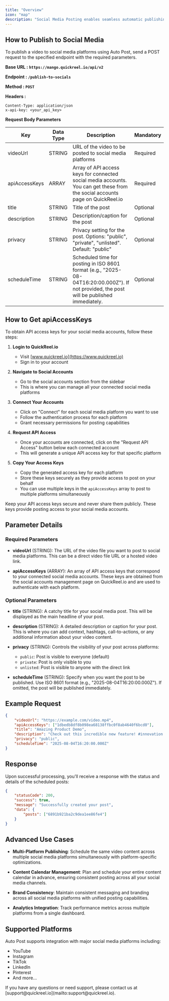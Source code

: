```yaml
---
title: "Overview"
icon: "map"
description: "Social Media Posting enables seamless automatic publishing of videos to multiple social media platforms. This powerful tool allows you to schedule and post content across various social networks with customizable privacy settings, descriptions, and timing. Perfect for content creators, marketers, and businesses looking to streamline their social media presence and maintain consistent posting schedules across multiple platforms."
---
```


## How to Publish to Social Media

To publish a video to social media platforms using Auto Post, send a POST request to the specified endpoint with the required parameters.

**Base URL : `https://mango.quickreel.io/api/v2`**

**Endpoint : `/publish-to-socials`**

**Method : `POST`**

**Headers :**

```plaintext
Content-Type: application/json
x-api-key: <your_api_key>
```

**Request Body Parameters**

| Key           | Data Type | Description                                                                                                                                | Mandatory |
| ------------- | --------- | ------------------------------------------------------------------------------------------------------------------------------------------ | --------- |
| videoUrl      | STRING    | URL of the video to be posted to social media platforms                                                                                    | Required  |
| apiAccessKeys | ARRAY     | Array of API access keys for connected social media accounts. You can get these from the social accounts page on QuickReel.io              | Required  |
| title         | STRING    | Title of the post                                                                                                                          | Optional  |
| description   | STRING    | Description/caption for the post                                                                                                           | Optional  |
| privacy       | STRING    | Privacy setting for the post. Options: "public", "private", "unlisted". Default: "public"                                                  | Optional  |
| scheduleTime  | STRING    | Scheduled time for posting in ISO 8601 format (e.g., "2025-08-04T16:20:00.000Z"). If not provided, the post will be published immediately. | Optional  |

## How to Get apiAccessKeys

To obtain API access keys for your social media accounts, follow these steps:

1. **Login to QuickReel.io**

    - Visit [www.quickreel.io](https://www.quickreel.io)
    - Sign in to your account

2. **Navigate to Social Accounts**

    - Go to the social accounts section from the sidebar
    - This is where you can manage all your connected social media platforms

3. **Connect Your Accounts**

    - Click on "Connect" for each social media platform you want to use
    - Follow the authentication process for each platform
    - Grant necessary permissions for posting capabilities

4. **Request API Access**

    - Once your accounts are connected, click on the "Request API Access" button below each connected account
    - This will generate a unique API access key for that specific platform

5. **Copy Your Access Keys**
    - Copy the generated access key for each platform
    - Store these keys securely as they provide access to post on your behalf
    - You can use multiple keys in the `apiAccessKeys` array to post to multiple platforms simultaneously

<Info>
    Keep your API access keys secure and never share them publicly. These keys
    provide posting access to your social media accounts.
</Info>

## Parameter Details

### Required Parameters

-   **videoUrl** (STRING): The URL of the video file you want to post to social media platforms. This can be a direct video file URL or a hosted video link.

-   **apiAccessKeys** (ARRAY): An array of API access keys that correspond to your connected social media accounts. These keys are obtained from the social accounts management page on QuickReel.io and are used to authenticate with each platform.

### Optional Parameters

-   **title** (STRING): A catchy title for your social media post. This will be displayed as the main headline of your post.

-   **description** (STRING): A detailed description or caption for your post. This is where you can add context, hashtags, call-to-actions, or any additional information about your video content.

-   **privacy** (STRING): Controls the visibility of your post across platforms:

    -   `public`: Post is visible to everyone (default)
    -   `private`: Post is only visible to you
    -   `unlisted`: Post is visible to anyone with the direct link

-   **scheduleTime** (STRING): Specify when you want the post to be published. Use ISO 8601 format (e.g., "2025-08-04T16:20:00.000Z"). If omitted, the post will be published immediately.

## Example Request

```json
{
    "videoUrl": "https://example.com/video.mp4",
    "apiAccessKeys": ["1dbedb8df8b098ea68138ffbc0f8ab4640f6bcd0"],
    "title": "Amazing Product Demo",
    "description": "Check out this incredible new feature! #innovation #tech #demo",
    "privacy": "public",
    "scheduleTime": "2025-08-04T16:20:00.000Z"
}
```

## Response

Upon successful processing, you'll receive a response with the status and details of the scheduled posts:

```json
{
    "statusCode": 200,
    "success": true,
    "message": "Successfully created your post",
    "data": {
        "posts": ["6891b921ba2c9dea1ee86fe4"]
    }
}
```

## Advanced Use Cases

-   **Multi-Platform Publishing**: Schedule the same video content across multiple social media platforms simultaneously with platform-specific optimizations.

-   **Content Calendar Management**: Plan and schedule your entire content calendar in advance, ensuring consistent posting across all your social media channels.

-   **Brand Consistency**: Maintain consistent messaging and branding across all social media platforms with unified posting capabilities.

-   **Analytics Integration**: Track performance metrics across multiple platforms from a single dashboard.

## Supported Platforms

Auto Post supports integration with major social media platforms including:

-   YouTube
-   Instagram
-   TikTok
-   LinkedIn
-   Pinterest
-   And more...

<Note>
    If you have any questions or need support, please contact us at
    [support@quickreel.io](mailto:support@quickreel.io).
</Note>
